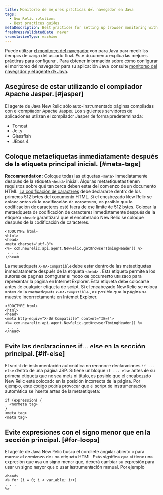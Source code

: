 ```yaml
---
title: Monitoreo de mejores prácticas del navegador en Java
tags:
  - New Relic solutions
  - Best practices guides
metaDescription: Best practices for setting up browser monitoring with your New Relic Java agent.
freshnessValidatedDate: never
translationType: machine
---
```


Puede utilizar [el monitoreo del navegador](/docs/browser/new-relic-browser/getting-started/introduction-new-relic-browser) con <InlinePopover type="apm"/>para Java para medir los tiempos de carga del usuario final. Este documento explica las mejores prácticas para configurar <InlinePopover type="browser"/>. Para obtener información sobre cómo configurar el monitoreo del navegador para su aplicación Java, consulte [monitoreo del navegador y el agente de Java](/docs/agents/java-agent/instrumentation/page-load-timing-java).

## Asegúrese de estar utilizando el compilador Apache Jasper. [#jasper]

El agente de Java New Relic sólo auto-instrumentado páginas compiladas con el compilador Apache Jasper. Los siguientes servidores de aplicaciones utilizan el compilador Jasper de forma predeterminada:

* Tomcat
* Jetty
* Glassfish
* JBoss 4

## Coloque metaetiquetas inmediatamente después de la etiqueta principal inicial. [#meta-tags]

<DNT>**Recommendation:**</DNT> Coloque todas las etiquetas `<meta>` inmediatamente después de la etiqueta `<head>` inicial. Algunas metaetiquetas tienen requisitos sobre qué tan cerca deben estar del comienzo de un documento HTML. [La codificación de caracteres](http://www.w3.org/TR/html-markup/syntax.html#character-encoding) debe declararse dentro de los primeros 512 bytes del documento HTML. Si el encabezado New Relic se coloca antes de la codificación de caracteres, es posible que la codificación de caracteres esté fuera de ese límite de 512 bytes. Colocar la metaetiqueta de codificación de caracteres inmediatamente después de la etiqueta `<head>` garantizará que el encabezado New Relic se coloque después de la codificación de caracteres.

```
<!DOCTYPE html>
<html>
<head>
<meta charset="utf-8">
<%= com.newrelic.api.agent.NewRelic.getBrowserTimingHeader() %>
 . . .
</head>
```

La metaetiqueta `X-UA-Compatible` debe estar dentro de las metaetiquetas inmediatamente después de la etiqueta `<head>` . Esta etiqueta permite a los autores de páginas configurar el modo de documento utilizado para representar la página en Internet Explorer. Esta etiqueta debe colocarse antes de cualquier etiqueta de script. Si el encabezado New Relic se coloca antes de la metaetiqueta `X-UA-Compatible` , es posible que la página se muestre incorrectamente en Internet Explorer.

```
<!DOCTYPE html>
<html>
<head>
<meta http-equiv="X-UA-Compatible" content="IE=9">
<%= com.newrelic.api.agent.NewRelic.getBrowserTimingHeader() %>
 . . .
</head>
```

## Evite las declaraciones if... else en la sección principal. [#if-else]

El script de instrumentación automática no reconoce declaraciones `if ... else` dentro de una página JSP. Si tiene un bloque `if ... else` antes de su primera etiqueta que no sea meta ni título, es posible que el encabezado New Relic esté colocado en la posición incorrecta de la página. Por ejemplo, este código podría provocar que el script de instrumentación automática se inserte antes de la metaetiqueta:

```
if (expression) {
  <nonmeta tag>
}
<meta tag>
<meta tag>
```

## Evite expresiones con el signo menor que en la sección principal. [#for-loops]

El agente de Java New Relic busca el corchete angular abierto `<` para marcar el comienzo de una etiqueta HTML. Esto significa que si tiene una expresión que usa un signo menor que, deberá cambiar su expresión para usar un signo mayor que o usar instrumentación manual. Por ejemplo:

```
<head>
<% for (i = 0; i < variable; i++)
. . . 
%>
```